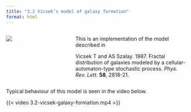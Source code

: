 ```yaml
---
title: "3.2 Vicsek’s model of galaxy formation"
format: html
---
```


:::: {.columns}
::: {.column width=35%}
[![](3.2-vicsek-galaxy-formation.png){style="padding-right:10px;"}](3.2-vicsek-galaxy-formation.nlogox)
:::

::: {.column width=65%}
This is an implementation of the model described in

Vicsek T and AS Szalay. 1987. Fractal distribution of galaxies modeled by a cellular-automaton-type stochastic process. _Phys. Rev. Lett._ **58**, 2818-21.
:::
::::

::: .clearfix
:::

Typical behaviour of this model is seen in the video below.

{{< video 3.2-vicsek-galaxy-formation.mp4 >}}